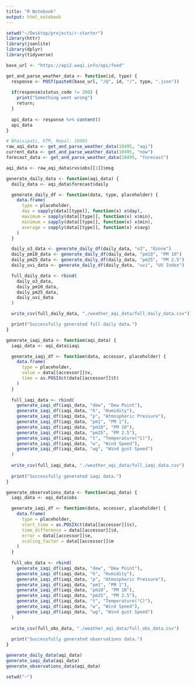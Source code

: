```yaml
---
title: "R Notebook"
output: html_notebook
---
```


```r
setwd("~/Desktop/projects/r-starter")
library(httr)
library(jsonlite)
library(dplyr)
library(tidyverse)

base_url <- "https://api2.waqi.info/api/feed"

get_and_parse_weather_data <- function(id, type) {
  response <- POST(paste0(base_url, "/@", id, "/", type, ".json"))
  
  if(response$status_code != 200) {
    print("Something went wrong")
    return;
  }
  
  api_data <- response %>% content()
  api_data
}

# Bhaisipati, KTM, Nepal: 10495
raw_aqi_data <- get_and_parse_weather_data(10495, "aqi")
current_data <- get_and_parse_weather_data(10495, "now")
forecast_data <- get_and_parse_weather_data(10495, "forecast")

aqi_data <- raw_aqi_data$rxs$obs[[1]]$msg

generate_daily_data <- function(aqi_data) {
  daily_data <- aqi_data$forecast$daily

  generate_daily_df <- function(data, type, placeholder) {
    data.frame(
      type = placeholder,
      day = sapply(data[[type]], function(x) x$day),
      maximum = sapply(data[[type]], function(x) x$min),
      minimum = sapply(data[[type]], function(x) x$min),
      average = sapply(data[[type]], function(x) x$avg)
    )
  }

  daily_o3_data <- generate_daily_df(daily_data, "o3", "Ozone")
  daily_pm10_data <- generate_daily_df(daily_data, "pm10", "PM 10")
  daily_pm25_data <- generate_daily_df(daily_data, "pm25", "PM 2.5")
  daily_uvi_data <- generate_daily_df(daily_data, "uvi", "UV Index")

  full_daily_data <- rbind(
    daily_o3_data,
    daily_pm10_data,
    daily_pm25_data,
    daily_uvi_data
  )

  write_csv(full_daily_data, "./weather_aqi_data/full_daily_data.csv")

  print("Successfully generated full daily data.")
}

generate_iaqi_data <- function(aqi_data) {
  iaqi_data <- aqi_data$iaqi

  generate_iaqi_df <- function(data, accessor, placeholder) {
    data.frame(
      type = placeholder,
      value = data[[accessor]]$v,
      time = as.POSIXct(data[[accessor]]$t)
    )
  }
  
  full_iaqi_data <- rbind(
    generate_iaqi_df(iaqi_data, "dew", "Dew Point"),
    generate_iaqi_df(iaqi_data, "h", "Humidity"),
    generate_iaqi_df(iaqi_data, "p", "Atmospheric Pressure"),
    generate_iaqi_df(iaqi_data, "pm1", "PM 1"),
    generate_iaqi_df(iaqi_data, "pm10", "PM 10"),
    generate_iaqi_df(iaqi_data, "pm25", "PM 2.5"),
    generate_iaqi_df(iaqi_data, "t", "Temperature(°C)"),
    generate_iaqi_df(iaqi_data, "w", "Wind Speed"),
    generate_iaqi_df(iaqi_data, "wg", "Wind gust Speed")
  )
  
  write_csv(full_iaqi_data, "./weather_aqi_data/full_iaqi_data.csv")
  
  print("Successfully generated iaqi data.")
}

generate_observations_data <- function(aqi_data) {
  iaqi_data <- aqi_data$obs

  generate_iaqi_df <- function(data, accessor, placeholder) {
    data.frame(
      type = placeholder,
      start_time = as.POSIXct(data[[accessor]]$s),
      time_difference = data[[accessor]]$d,
      error = data[[accessor]]$e,
      scaling_factor = data[[accessor]]$m
    )
  }
  
  full_obs_data <- rbind(
    generate_iaqi_df(iaqi_data, "dew", "Dew Point"),
    generate_iaqi_df(iaqi_data, "h", "Humidity"),
    generate_iaqi_df(iaqi_data, "p", "Atmospheric Pressure"),
    generate_iaqi_df(iaqi_data, "pm1", "PM 1"),
    generate_iaqi_df(iaqi_data, "pm10", "PM 10"),
    generate_iaqi_df(iaqi_data, "pm25", "PM 2.5"),
    generate_iaqi_df(iaqi_data, "t", "Temperature(°C)"),
    generate_iaqi_df(iaqi_data, "w", "Wind Speed"),
    generate_iaqi_df(iaqi_data, "wg", "Wind gust Speed")
  )
  
  write_csv(full_obs_data, "./weather_aqi_data/full_obs_data.csv")
  
  print("Successfully generated observations data.")
}

generate_daily_data(aqi_data)
generate_iaqi_data(aqi_data)
generate_observations_data(aqi_data)

setwd("~")
```
